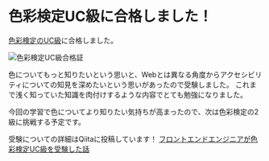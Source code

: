 
# 色彩検定UC級に合格しました！

[色彩検定のUC級](https://www.aft.or.jp/uc/)に合格しました。

<Image src={certificate} alt="色彩検定UC級合格証" loading="eager" />

色についてもっと知りたいという思いと、Webとは異なる角度からアクセシビリティについての知見を深めたいという思いがあったので受験しました。
これまで浅く知っていた知識を肉付けするような内容でとても勉強になりました。

今回の学習で色についてより知りたい気持ちが高まったので、次は色彩検定の2級に挑戦する予定です。

受験についての詳細はQiitaに投稿しています！
[フロントエンドエンジニアが色彩検定UC級を受験した話](https://qiita.com/KokiSakano/items/28b808b313cb31f2b75d)
